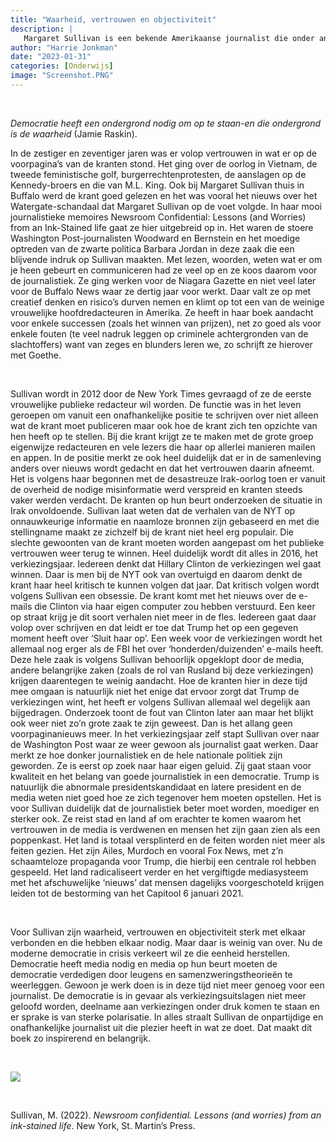 ```yaml
---
title: "Waarheid, vertrouwen en objectiviteit"
description: |
   Margaret Sullivan is een bekende Amerikaanse journalist die onder andere werkte voor de Buffulo News, New York Times en de Washington Post. Zij heeft haar ervaringen in haar journalistieke memoires beschreven met veel aandacht voor wat er de laatste jaren is gebeurd is, hoe de journalistiek onder vuur kwam te liggen en het vertrouwen verloor. In Newsroom confidential beschrijft ze haar zorgen, de lessen die zij geleerd heeft en verdedigt ze het belang van onafhankelijke en onpartijdige journalistiek voor moderne democratie. 
author: "Harrie Jonkman"
date: "2023-01-31"
categories: [Onderwijs]
image: "Screenshot.PNG"
---
```




<br>

*Democratie heeft een ondergrond nodig om op te staan-en die ondergrond is de waarheid* (Jamie Raskin).

In de zestiger en zeventiger jaren was er volop vertrouwen in wat er op de voorpagina’s van de kranten stond. Het ging over de oorlog in Vietnam, de tweede feministische golf, burgerrechtenprotesten, de aanslagen op de Kennedy-broers en die van M.L. King. Ook bij Margaret Sullivan thuis in Buffalo werd de krant goed gelezen en het was vooral het nieuws over het Watergate-schandaal dat Margaret Sullivan op de voet volgde. In haar mooi journalistieke memoires Newsroom Confidential: Lessons (and Worries) from an Ink-Stained life gaat ze hier uitgebreid op in. Het waren de stoere Washington Post-journalisten Woodward en Bernstein en het moedige optreden van de zwarte politica Barbara Jordan in deze zaak die een blijvende indruk op Sullivan maakten. Met lezen, woorden, weten wat er om je heen gebeurt en communiceren had ze veel op en ze koos daarom voor de journalistiek. Ze ging werken voor de Niagara Gazette en niet veel later voor de Buffalo News waar ze dertig jaar voor werkt. Daar valt ze op met creatief denken en risico’s durven nemen en klimt op tot een van de weinige vrouwelijke hoofdredacteuren in Amerika. Ze heeft in haar boek aandacht voor enkele successen (zoals het winnen van prijzen), net zo goed als voor enkele fouten (te veel nadruk leggen op criminele achtergronden van de slachtoffers) want van zeges en blunders leren we, zo schrijft ze hierover met Goethe.

<br>

Sullivan wordt in 2012 door de New York Times gevraagd of ze de eerste vrouwelijke publieke redacteur wil worden. De functie was in het leven geroepen om vanuit een onafhankelijke positie te schrijven over niet alleen wat de krant moet publiceren maar ook hoe de krant zich ten opzichte van hen heeft op te stellen. Bij die krant krijgt ze te maken met de grote groep eigenwijze redacteuren en vele lezers die haar op allerlei manieren mailen en appen. In de positie merkt ze ook heel duidelijk dat er in de samenleving anders over nieuws wordt gedacht en dat het vertrouwen daarin afneemt. Het is volgens haar begonnen met de desastreuze Irak-oorlog toen er vanuit de overheid de nodige misinformatie werd verspreid en kranten steeds vaker werden verdacht. De kranten op hun beurt onderzoeken de situatie in Irak onvoldoende. Sullivan laat weten dat de verhalen van de NYT op onnauwkeurige informatie en naamloze bronnen zijn gebaseerd en met die stellingname maakt ze zichzelf bij de krant niet heel erg populair. Die slechte gewoonten van de krant moeten worden aangepast om het publieke vertrouwen weer terug te winnen. Heel duidelijk wordt dit alles in 2016, het verkiezingsjaar. Iedereen denkt dat Hillary Clinton de verkiezingen wel gaat winnen. Daar is men bij de NYT ook van overtuigd en daarom denkt de krant haar heel kritisch te kunnen volgen dat jaar. Dat kritisch volgen wordt volgens Sullivan een obsessie. De krant komt met het nieuws over de e-mails die Clinton via haar eigen computer zou hebben verstuurd. Een keer op straat krijg je dit soort verhalen niet meer in de fles. Iedereen gaat daar volop over schrijven en dat leidt er toe dat Trump het op een gegeven moment heeft over ‘Sluit haar op’. Een week voor de verkiezingen wordt het allemaal nog erger als de FBI het over ‘honderden/duizenden’ e-mails heeft. Deze hele zaak is volgens Sullivan behoorlijk opgeklopt door de media, andere belangrijke zaken (zoals de rol van Rusland bij deze verkiezingen) krijgen daarentegen te weinig aandacht. Hoe de kranten hier in deze tijd mee omgaan is natuurlijk niet het enige dat ervoor zorgt dat Trump de verkiezingen wint, het heeft er volgens Sullivan allemaal wel degelijk aan bijgedragen. Onderzoek toont de fout van Clinton later aan maar het blijkt ook weer niet zo’n grote zaak te zijn geweest. Dan is het allang geen voorpaginanieuws meer.
In het verkiezingsjaar zelf stapt Sullivan over naar de Washington Post waar ze weer gewoon als journalist gaat werken. Daar merkt ze hoe donker journalistiek en de hele nationale politiek zijn geworden. Ze is eerst op zoek naar haar eigen geluid. Zij gaat staan voor kwaliteit en het belang van goede journalistiek in een democratie. Trump is natuurlijk die abnormale presidentskandidaat en latere president en de media weten niet goed hoe ze zich tegenover hem moeten opstellen. Het is voor Sullivan duidelijk dat de journalistiek beter moet worden, moediger en sterker ook. Ze reist stad en land af om erachter te komen waarom het vertrouwen in de media is verdwenen en mensen het zijn gaan zien als een poppenkast. Het land is totaal versplinterd en de feiten worden niet meer als feiten gezien. Het zijn Ailes, Murdoch en vooral Fox News, met z’n schaamteloze propaganda voor Trump, die hierbij een centrale rol hebben gespeeld. Het land radicaliseert verder en het vergiftigde mediasysteem met het afschuwelijke ‘nieuws’ dat mensen dagelijks voorgeschoteld krijgen leiden tot de bestorming van het Capitool 6 januari 2021.  

<br>

Voor Sullivan zijn waarheid, vertrouwen en objectiviteit sterk met elkaar verbonden en die hebben elkaar nodig. Maar daar is weinig van over. Nu de moderne democratie in crisis verkeert wil ze die eenheid herstellen. Democratie heeft media nodig en media op hun beurt moeten de democratie verdedigen door leugens en samenzweringstheorieën te weerleggen. Gewoon je werk doen is in deze tijd niet meer genoeg voor een journalist. De democratie is in gevaar als verkiezingsuitslagen niet meer geloofd worden, deelname aan verkiezingen onder druk komen te staan en er sprake is van sterke polarisatie. In alles straalt Sullivan de onpartijdige en onafhankelijke journalist uit die plezier heeft in wat ze doet. Dat maakt dit boek zo inspirerend en belangrijk.

<br>

![](Screenshot.png)

<br>

Sullivan, M. (2022). *Newsroom confidential. Lessons (and worries) from an ink-stained life*. New York, St. Martin’s Press.

